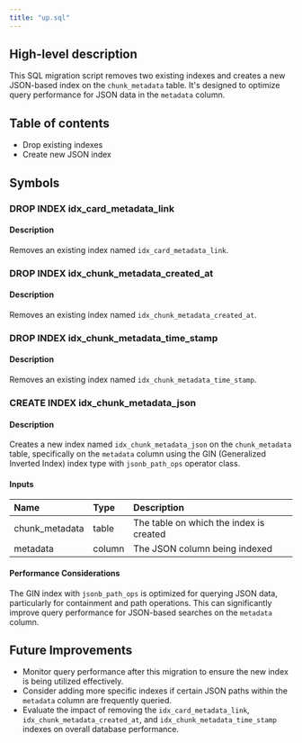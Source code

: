 ```yaml
---
title: "up.sql"
---
```


## High-level description
This SQL migration script removes two existing indexes and creates a new JSON-based index on the `chunk_metadata` table. It's designed to optimize query performance for JSON data in the `metadata` column.

## Table of contents
- Drop existing indexes
- Create new JSON index

## Symbols

### DROP INDEX idx_card_metadata_link
#### Description
Removes an existing index named `idx_card_metadata_link`.

### DROP INDEX idx_chunk_metadata_created_at
#### Description
Removes an existing index named `idx_chunk_metadata_created_at`.

### DROP INDEX idx_chunk_metadata_time_stamp
#### Description
Removes an existing index named `idx_chunk_metadata_time_stamp`.

### CREATE INDEX idx_chunk_metadata_json
#### Description
Creates a new index named `idx_chunk_metadata_json` on the `chunk_metadata` table, specifically on the `metadata` column using the GIN (Generalized Inverted Index) index type with `jsonb_path_ops` operator class.

#### Inputs
| Name | Type | Description |
|:-----|:-----|:------------|
| chunk_metadata | table | The table on which the index is created |
| metadata | column | The JSON column being indexed |

#### Performance Considerations
The GIN index with `jsonb_path_ops` is optimized for querying JSON data, particularly for containment and path operations. This can significantly improve query performance for JSON-based searches on the `metadata` column.

## Future Improvements
- Monitor query performance after this migration to ensure the new index is being utilized effectively.
- Consider adding more specific indexes if certain JSON paths within the `metadata` column are frequently queried.
- Evaluate the impact of removing the `idx_card_metadata_link`, `idx_chunk_metadata_created_at`, and `idx_chunk_metadata_time_stamp` indexes on overall database performance.